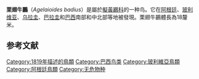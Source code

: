 {{speciesbox
| image = Baywing (Agelaioides badius).jpg
| image_caption =
| image2 = Agelaioides badius - Greyish Baywing XC203986.mp3
| status = LC
| status_system = IUCN3.1
| status_ref = <ref>{{cite iucn|url=https://www.iucnredlist.org/details/22724335/0 |title=''Agelaioides badius'' |author=BirdLife International |author-link=BirdLife International |year=2012 |access-date=26 November 2013|ref=harv}}</ref>
| genus = Agelaioides
| species = badius
| authority = ([[Louis_Jean_Pierre_Vieillot|Vieillot]], 1819)
| synonyms = ''Molothrus badius'' (Vieillot, 1819)
}}'''栗翅牛鸝'''（''Agelaioides badius''）是屬於[[擬黃鸝科|擬黃鸝科]]的一种鸟。它在[[阿根廷|阿根廷]]、[[玻利维亚|玻利维亚]]、[[乌拉圭|乌拉圭]]、[[巴拉圭|巴拉圭]]和[[巴西|巴西]]南部和中北部等地被發現。栗翅牛鸝體長為18釐米。

==参考文献==
{{reflist}}
{{Taxonbar|from=Q1584315}}

[[Category:1819年描述的鳥類|Category:1819年描述的鳥類]]
[[Category:巴西鸟类|Category:巴西鸟类]]
[[Category:玻利維亞鳥類|Category:玻利維亞鳥類]]
[[Category:阿根廷鳥類|Category:阿根廷鳥類]]
[[Category:无危物种|Category:无危物种]]